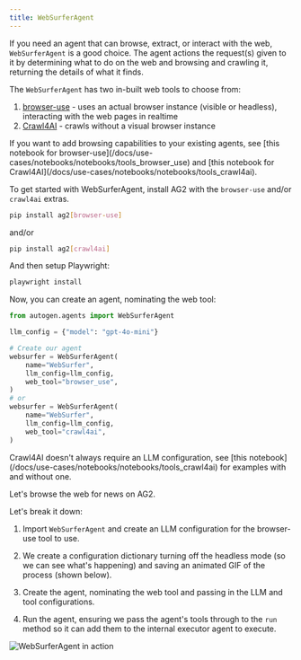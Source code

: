 ```yaml
---
title: WebSurferAgent
---
```


If you need an agent that can browse, extract, or interact with the web, `WebSurferAgent` is a good choice. The agent actions the request(s) given to it by determining what to do on the web and browsing and crawling it, returning the details of what it finds.

The `WebSurferAgent` has two in-built web tools to choose from:
1. [browser-use](https://github.com/browser-use/browser-use) - uses an actual browser instance (visible or headless), interacting with the web pages in realtime
2. [Crawl4AI](https://github.com/unclecode/crawl4ai) - crawls without a visual browser instance

<Tip>
If you want to add browsing capabilities to your existing agents, see [this notebook for browser-use](/docs/use-cases/notebooks/notebooks/tools_browser_use) and [this notebook for Crawl4AI](/docs/use-cases/notebooks/notebooks/tools_crawl4ai).
</Tip>

To get started with WebSurferAgent, install AG2 with the `browser-use` and/or `crawl4ai` extras.
```bash
pip install ag2[browser-use]
````
and/or
```bash
pip install ag2[crawl4ai]
````

And then setup Playwright:
```bash
playwright install
```

Now, you can create an agent, nominating the web tool:
```python
from autogen.agents import WebSurferAgent

llm_config = {"model": "gpt-4o-mini"}

# Create our agent
websurfer = WebSurferAgent(
    name="WebSurfer",
    llm_config=llm_config,
    web_tool="browser_use",
)
# or
websurfer = WebSurferAgent(
    name="WebSurfer",
    llm_config=llm_config,
    web_tool="crawl4ai",
)
```

<Tip>
Crawl4AI doesn't always require an LLM configuration, see [this notebook](/docs/use-cases/notebooks/notebooks/tools_crawl4ai) for examples with and without one.
</Tip>

Let's browse the web for news on AG2.


<Example/>

Let's break it down:

1. Import `WebSurferAgent` and create an LLM configuration for the browser-use tool to use.

2. We create a configuration dictionary turning off the headless mode (so we can see what's happening) and saving an animated GIF of the process (shown below).

3. Create the agent, nominating the web tool and passing in the LLM and tool configurations.

4. Run the agent, ensuring we pass the agent's tools through to the `run` method so it can add them to the internal executor agent to execute.

![WebSurferAgent in action](./assets/websurferagent_animated.gif)
